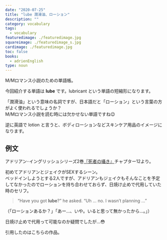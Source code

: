 ```yaml
---
date: "2020-07-25"
title: "lube 潤滑油、ローション"
description: ""
category: vocabulary
tags:
  - vocabulary
featuredimage: ./featuredimage.jpg
squareimage: ./featuredimage_s.jpg
cardimage: ./featuredimage.jpg
toc: false
books:
  - adrienEnglish
type: noun
---
```



M/Mロマンス小説のための単語帳。

今回紹介する単語は __lube__ です。lubricant という単語の短縮形になります。

「潤滑油」という意味の名詞ですが、日本語だと「ローション」という言葉の方がよく使われるでしょうか？  
M/Mロマンス小説を読む時には欠かせない単語ですね😉

逆に英語で lotion と言うと、ボディローションなどスキンケア用品のイメージになります。

## 例文

アドリアン･イングリッシュシリーズ2巻[『死者の囁き』](/mm-romance/a-dangerous-thing/)チャプター12より。

初めてアドリアンとジェイクがSEXするシーン。  
ベッドインしようとする2人ですが、アドリアンもジェイクもそんなことを予定してなかったのでローションを持ち合わせておらず、日焼け止めで代用していた時のセリフ。

<Blockquote srcName="A Dangerous Thing (The Adrien English Mysteries #2)" srcURL="https://amzn.to/3fZxlH5" book>
“Have you got <strong>lube</strong>?” he asked. “Uh … no. I wasn’t planning …”
</Blockquote>

<p className="translation">（「ローションあるか？」「あー…、いや。いると思って無かったから…。」）</p>

日焼け止めで代用って可能なのか疑問でしたが…😳

引用したのはこちらの作品。

<Amazon
  asin="B00KW25SP8"
  title="死者の囁き (アドリアン･イングリッシュ #2)"
  url="https://amzn.to/2EhDsZw"
  author="ジョシュ･ラニヨン"
  KindleUnlimited
/>

<Amazon
  asin="B0081C8RU4"
  title="A Dangerous Thing (The Adrien English Mysteries #2)"
  url="https://amzn.to/3fZxlH5"
  author="Josh Lanyon"
  KindleUnlimited
/>

<EnglishNotes />
